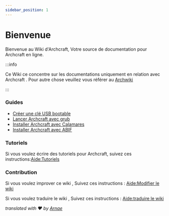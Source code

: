 ```yaml
---
sidebar_position: 1
---
```


# Bienvenue

Bienvenue au Wiki d'Archcraft, Votre source de documentation pour Archcraft en ligne.

:::info

Ce Wiki ce concentre sur les documentations uniquement en relation avec Archcraft . Pour autre chose veuillez vous référer au [Archwiki](https://wiki.archlinux.org/)

:::

### Guides

- [Créer une clé USB bootable](./boot-iso/boot-with-usb)<br/>
- [Lancer Archcraft avec grub](./boot-iso/boot-with-grub)<br/>
- [Installer Archcraft avec Calamares](./install-archcraft/install-with-calamares)<br/>
- [Installer Archcraft avec ABIF](./install-archcraft/install-with-abif)<br/>

### Tutoriels

Si vous voulez écrire des tutoriels pour Archcraft, suivez ces instructions:[Aide:Tutoriels](./contrib/contrib-blog)

### Contribution

Si vous voulez improver ce wiki , Suivez ces instructions : [Aide:Modifier le wiki](./contrib/contrib-wiki)

Si vous voulez traduire le wiki , Suivez ces instructions : [Aide:traduire le wiki](./contrib/contrib-translate)

*translated with ❤️ by [Arnae](https://github.com/Archenagechan)*
